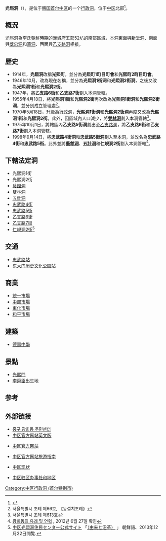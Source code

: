 {{Infobox Korean settlement
| title= 光熙洞
| settype=[[洞_(行政區劃)|行政洞]]
| img= P00250518 115123742 광희동주민센터.JPG
| imgwidth=
| imgcaption= 光熙洞社區中心
| hangul= 광희동
| hanja= 光熙洞
| rr= Gwanghui-dong
| mr= Gwanghui-tong
| area_km2= 0.74
| pop= 6460
| popnote= <ref name="encyber" />
| popyear= 2012.12.31
| popden_km2=
| popdennote=
| region=[[首爾特別市|首爾特別市]]
| divs= 10个法定洞
| map= Gwanghuidong junggu.png
| mapcaption=光熙洞在中區的位置
}}

'''光熙洞'''（{{kor|諺=광희동|漢=光熙洞|羅=Gwanghui dong|f=y}}），是位于[[韩国|韩国]][[首尔|首尔]][[中区_(首尔特別市)|中区]]的一个[[行政洞|行政洞]]，位于[[中区_(首尔特別市)|中区]]北部<ref name="encyber">{{cite web |url=http://www.encyber.com/search_w/ctdetail.php?masterno=732262&contentno=732262 |title=광희동 (Gwanghui-dong 光熙洞) |accessdate=2008-05-09 |language=ko }}{{dead link|date=2017年11月 |bot=InternetArchiveBot |fix-attempted=yes }}</ref>。

==概況==
光熙洞為[[李氏朝鮮|李氏朝鮮]]時期的[[漢城府|漢城府]][[五部|五部]]52坊的南部區域，本洞東面與[[新堂洞|新堂洞]]、南面與[[獎忠洞|獎忠洞]]和[[筆洞|筆洞]]、西面與[[乙支路洞|乙支路洞]]相接。

==歷史==
*1914年，'''光熙洞'''改稱'''光熙町'''，並分為'''光熙町1町目町會'''和'''光熙町2町目町會'''。
*1946年10月，改為現在名稱，並分為'''光熙洞1街洞'''和'''光熙洞2街洞'''，之後又改為'''光熙洞1街'''和'''光熙洞2街'''。
*1947年，將'''乙支路6街'''和'''乙支路7街'''劃入本洞管轄。
*1955年4月18日，將'''光熙洞1街'''和'''光熙洞2街'''再次改為'''光熙洞1街洞'''和'''光熙洞2街洞'''，並分別成立管理處<ref>서울특별시 조례 제66호, 《동설치조례》</ref>。
*1970年5月18日，升級為[[行政洞|行政洞]]，'''光熙洞1街洞'''和'''光熙洞2街洞'''再度又改為'''光熙洞1街'''和'''光熙洞2街'''。此外，因區域內人口減少，將'''[[雙林洞|雙林洞]]'''劃入本洞管轄<ref>서울특별시 조례 제613호</ref>。
*1975年10月1日，將轄區內'''乙支路5街洞'''劃出至[[乙支路洞|乙支路洞]]，將'''乙支路6街'''和'''乙支路7街'''劃入本洞管轄。
*1998年9月14日，將'''忠武路4街洞'''和'''忠武路5街洞'''劃入至本洞，並改名為'''忠武路4街'''和'''忠武路5街'''。此外並將'''[[藝館洞|藝館洞]]'''、'''[[五壯洞|五壯洞]]'''和'''仁峴洞2街'''劃入本洞管轄<ref>[http://dong.junggu.seoul.kr/dong01/d01040000.php 광희동의 유래 및 연혁] {{Wayback|url=http://dong.junggu.seoul.kr/dong01/d01040000.php |date=20110814214036 }}, 2012년 6월 27일 확인</ref>。

==下轄法定洞==
*光熙洞1街
*光熙洞2街
*[[藝館洞|藝館洞]]
*[[雙林洞|雙林洞]]
*[[五壯洞|五壯洞]]
*[[忠武路|忠武路4街]]
*[[忠武路|忠武路5街]]
*[[乙支路洞_(法定洞)|乙支路6街]]
*[[乙支路洞_(法定洞)|乙支路7街]]
*[[仁峴洞|仁峴洞2街]]<ref>[http://dong.junggu.seoul.kr/index.php?f_depcode=1006 中区光熙洞住民センター公式サイト] {{Wayback|url=http://dong.junggu.seoul.kr/index.php?f_depcode=1006 |date=20131224113412 }} 「[http://dong.junggu.seoul.kr/dong01/d01040000.php {{lang|ko|유래 및 연혁}}（由来と沿革）] {{Wayback|url=http://dong.junggu.seoul.kr/dong01/d01040000.php |date=20110814214036 }}」 朝鮮語、2013年12月22日閲覧.</ref>

==交通==
*[[忠武路站|忠武路站]]
*[[东大门历史文化公园站|东大门历史文化公园站]]

==商業==
*[[統一市場|統一市場]]
*[[中部市場|中部市場]]
*[[東化市場|東化市場]]
*[[和平市場|和平市場]]

==建築==
*[[德壽中學|德壽中學]]

==景點==
*[[光熙門_(首爾)|光熙門]]
*[[李舜臣|李舜臣]]出生地

==参考==
{{Reflist}}

==外部链接==
*[https://web.archive.org/web/20131224113412/http://dong.junggu.seoul.kr/index.php?f_depcode=1006 중구 광희동 주민센터]
* [https://web.archive.org/web/20060118044612/http://tour.junggu.seoul.kr/english/ 中区官方网站英文版]
*{{ko}} [http://new.junggu.seoul.kr/a/index.php 中区官方网站]{{dead link|date=2017年11月 |bot=InternetArchiveBot |fix-attempted=yes }}
*{{ko}} [https://web.archive.org/web/20110831085000/http://tour.junggu.seoul.kr/ 中区官方网站旅游指南]
*{{ko}} [https://archive.is/20121205094400/http://new.junggu.seoul.kr/a/a05/a05020501.php 中区现状]
*{{ko}} [https://archive.is/20121205020502/http://new.junggu.seoul.kr/a/a05/a05070400.php 中区驻区办事处和地区]

{{首爾特別市中區}}

[[Category:中区行政洞_(首尔特别市)|Category:中区行政洞 (首尔特别市)]]